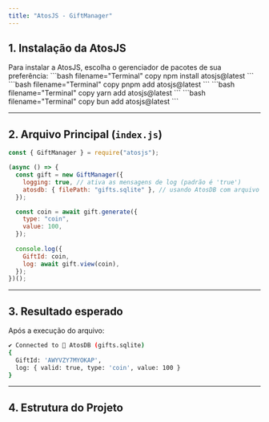 ```yaml
---
title: "AtosJS - GiftManager"
---
```



<Steps>

## 1. Instalação da AtosJS

<Callout type="info">
Para instalar a AtosJS, escolha o gerenciador de pacotes de sua preferência:
<Tabs items={['npm', 'pnpm', 'yarn', 'bun']}>
  <Tabs.Tab>
    ```bash filename="Terminal" copy
    npm install atosjs@latest
    ```
  </Tabs.Tab>
  <Tabs.Tab>
    ```bash filename="Terminal" copy
    pnpm add atosjs@latest
    ```
  </Tabs.Tab>
  <Tabs.Tab>
    ```bash filename="Terminal" copy
    yarn add atosjs@latest
    ```
  </Tabs.Tab>
  <Tabs.Tab>
    ```bash filename="Terminal" copy
    bun add atosjs@latest
    ```
  </Tabs.Tab>
</Tabs>
</Callout>

---

## 2. Arquivo Principal (`index.js`)

```javascript filename="index.js" showLineNumbers copy
const { GiftManager } = require("atosjs");

(async () => {
  const gift = new GiftManager({
    logging: true, // ativa as mensagens de log (padrão é 'true')
    atosdb: { filePath: "gifts.sqlite" }, // usando AtosDB com arquivo personalizado
  });

  const coin = await gift.generate({
    type: "coin",
    value: 100,
  });
  
  console.log({
    GiftId: coin,
    log: await gift.view(coin),
  });
})();
```

---

## 3. Resultado esperado

Após a execução do arquivo:

```bash filename="Terminal"
✔ Connected to 🚀 AtosDB (gifts.sqlite)                                                                       01:24:29
{
  GiftId: 'AWYVZY7MYOKAP',
  log: { valid: true, type: 'coin', value: 100 }
}
```

---

## 4. Estrutura do Projeto

<FileTree>
  <FileTree.Folder name="example-project" defaultOpen>
    <FileTree.File name="index.js" />
    <FileTree.File name="gifts.sqlite" />
    <FileTree.File name="package.json" />
  </FileTree.Folder>
</FileTree>

</Steps>